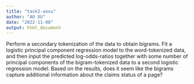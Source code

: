```yaml
---
title: "task2-aoxu"
author: "AO XU"
date: "2022-11-08"
output: html_document
---
```


Perform a secondary tokenization of the data to obtain bigrams. Fit a logistic principal component regression model to the word-tokenized data, and then input the predicted log-odds-ratios together with some number of principal components of the bigram-tokenized data to a second logistic regression model. Based on the results, does it seem like the bigrams capture additional information about the claims status of a page?

```r

```

